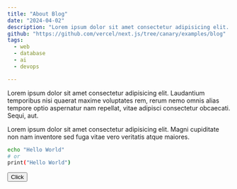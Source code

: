 ```yaml
---
title: "About Blog"
date: "2024-04-02"
description: "Lorem ipsum dolor sit amet consectetur adipisicing elit. Magni cupiditate non nam inventore sed fuga vitae vero veritatis atque maiores."
github: "https://github.com/vercel/next.js/tree/canary/examples/blog"
tags:
  - web
  - database
  - ai
  - devops

---
```



Lorem ipsum dolor sit amet consectetur adipisicing elit. Laudantium temporibus nisi quaerat maxime voluptates rem, rerum nemo omnis alias tempore optio aspernatur nam repellat, vitae adipisci consectetur obcaecati. Sequi, aut.

Lorem ipsum dolor sit amet consectetur adipisicing elit. Magni cupiditate non nam inventore sed fuga vitae vero veritatis atque maiores.

```bash
echo "Hello World"
# or
print("Hello World")
```


<Button>Click</Button>

